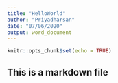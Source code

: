 ```yaml
---
title: "HelloWorld"
author: "Priyadharsan"
date: "07/06/2020"
output: word_document
---
```


```r
knitr::opts_chunk$set(echo = TRUE)
```

## This is a markdown file
